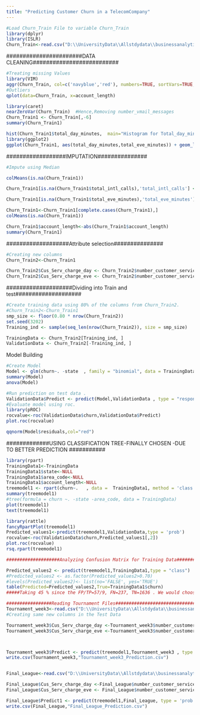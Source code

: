 ---
title: "Predicting Customer Churn in a TelecomCompany"
---
```{r}
#Load Churn_Train File to variable Churn_Train
library(dplyr)
library(ISLR)
Churn_Train<-read.csv("D:\\UniversityData\\Allstdydata\\businessanalytics\\project\\Churn_Train.csv")
```
#######################DATA CLEANING##########################
```{r}
#Treating missing Values
library(VIM)
aggr(Churn_Train, col=c('navyblue','red'), numbers=TRUE, sortVars=TRUE, labels=names(Churn_Train), cex.axis=.7, gap=3, ylab=c("Histogram of missing data","Pattern"))
#Outliers
qplot(data=Churn_Train, x=account_length)

library(caret)
nearZeroVar(Churn_Train)  #Hence,Removing number_vmail_messages
Churn_Train1 <- Churn_Train[,-6]
summary(Churn_Train1)

hist(Churn_Train1$total_day_minutes,  main="Histogram for Total_day_minutes", xlab="total_day_minutes", prob = TRUE)
library(ggplot2)
ggplot(Churn_Train1, aes(total_day_minutes,total_eve_minutes)) + geom_line(aes(y = total_day_minutes, colour = "total_day_minutes")) +geom_line(aes(y = total_eve_minutes, colour = "total_eve_minutes"))

```
##################IMPUTATION###############
```{r}
#Impute using Median

colMeans(is.na(Churn_Train1))

Churn_Train1[is.na(Churn_Train1$total_intl_calls),'total_intl_calls'] <- median(Churn_Train1$total_intl_calls, na.rm = TRUE)

Churn_Train1[is.na(Churn_Train1$total_eve_minutes),'total_eve_minutes']<-median(Churn_Train1$total_eve_minutes, na.rm = TRUE)

Churn_Train1<-Churn_Train1[complete.cases(Churn_Train1),]
colMeans(is.na(Churn_Train1))

Churn_Train1$account_length<-abs(Churn_Train1$account_length)
summary(Churn_Train1)
```

###################Attribute selection###############
```{r}
#Creating new columns
Churn_Train2<-Churn_Train1

Churn_Train2$Cus_Serv_charge_day <- Churn_Train2$number_customer_service_calls * Churn_Train2$total_day_charge
Churn_Train2$Cus_Serv_charge_eve <- Churn_Train2$number_customer_service_calls * Churn_Train2$total_eve_charge

```
####################Dividing into Train and test####################
```{r}
#Create training data using 80% of the columns from Churn_Train2.
#Churn_Train2<-Churn_Train1
smp_size <- floor(0.80 * nrow(Churn_Train2))
set.seed(3202)    
Training_ind <- sample(seq_len(nrow(Churn_Train2)), size = smp_size)

TrainingData <- Churn_Train2[Training_ind, ]
ValidationData <- Churn_Train2[-Training_ind, ]
```

################# Model Building###########################
```{r}
#Create Model
Model <- glm(churn~. -state  , family = "binomial", data = TrainingData)
summary(Model)
anova(Model)

#Run prediction on test data .
ValidationData$Predict <- predict(Model,ValidationData , type = "response")
#Evaluate model using roc.
library(pROC)
rocvalue<-roc(ValidationData$churn,ValidationData$Predict)
plot.roc(rocvalue)

qqnorm(Model$residuals,col="red")

```
#############USING CLASSIFICATION TREE-FINALLY CHOSEN -DUE TO BETTER PREDICTION ###########
```{r}
library(rpart)
TrainingData1<-TrainingData
TrainingData1$state<-NULL
TrainingData1$area_code<-NULL
TrainingData1$account_length<-NULL
treemodel1 <- rpart(churn~.   , data =  TrainingData1, method = 'class')
summary(treemodel1)
#tree(formula = churn ~. -state -area_code, data = TrainingData)
plot(treemodel1)
text(treemodel1)

library(rattle)
fancyRpartPlot(treemodel1)
Predicted_values1<-predict(treemodel1,ValidationData,type = 'prob')
rocvalue<-roc(ValidationData$churn,Predicted_values1[,2])
plot.roc(rocvalue)
rsq.rpart(treemodel1)

```
```{r}
####################Analyzing Confusion Matrix for Training Data#####################

Predicted_values2 <- predict(treemodel1,TrainingData1,type = "class")
#Predicted_values2 <- as.factor(Predicted_values2>0.70)
#levels(Predicted_values2)<- list(no='FALSE', yes='TRUE')
table(Predicted=Predicted_values2,True=TrainingData1$churn)
#####Taking 45 % since the FP/TP=57/9, FN=237, TN=1636 . We would choose a smaller percentage threshold since the False negatives are increasing with increasing threshold. 

```

```{r}
#################Reading Tournament Files##############################
Tournament_week3<-read.csv("D:\\UniversityData\\Allstdydata\\businessanalytics\\project\\Tournament_Week3_Test.csv")
#Creating same new columns in the Test Data 

Tournament_week3$Cus_Serv_charge_day <-Tournament_week3$number_customer_service_calls * Tournament_week3$total_day_charge
Tournament_week3$Cus_Serv_charge_eve <-Tournament_week3$number_customer_service_calls * Tournament_week3$total_eve_charge



Tournament_week3$Predict <- predict(treemodel1,Tournament_week3 , type = 'prob')
write.csv(Tournament_week3,"Tournament_week3_Prediction.csv")


Final_League<-read.csv("D:\\UniversityData\\Allstdydata\\businessanalytics\\project\\FinalLeague_Test.csv")

Final_League$Cus_Serv_charge_day <-Final_League$number_customer_service_calls * Final_League$total_day_charge
Final_League$Cus_Serv_charge_eve <- Final_League$number_customer_service_calls * Final_League$total_eve_charge

Final_League$Predict1 <- predict(treemodel1,Final_League, type = 'prob')
write.csv(Final_League,"Final_League_Prediction.csv")



```





